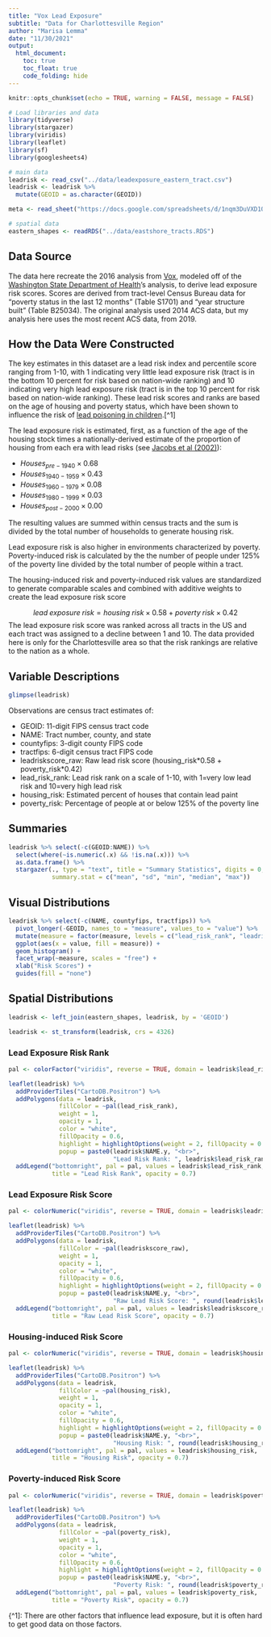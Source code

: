 ```yaml
---
title: "Vox Lead Exposure"
subtitle: "Data for Charlottesville Region"
author: "Marisa Lemma"
date: "11/30/2021"
output: 
  html_document: 
    toc: true
    toc_float: true
    code_folding: hide
---
```


```r
knitr::opts_chunk$set(echo = TRUE, warning = FALSE, message = FALSE)

# Load libraries and data
library(tidyverse)
library(stargazer)
library(viridis)
library(leaflet)
library(sf)
library(googlesheets4)

# main data
leadrisk <- read_csv("../data/leadexposure_eastern_tract.csv")
leadrisk <- leadrisk %>% 
  mutate(GEOID = as.character(GEOID))

meta <- read_sheet("https://docs.google.com/spreadsheets/d/1nqm3DuVXD1ObbVe_deacvT7uSLdBXfQJo3mkbqDwrVo/edit#gid=627666074", sheet="lead_exposure", gs4_deauth())

# spatial data
eastern_shapes <- readRDS("../data/eastshore_tracts.RDS")
```

## Data Source
The data here recreate the 2016 analysis from [Vox](https://github.com/voxmedia/data-projects/tree/master/vox-lead-exposure-risk),  modeled off of the [Washington State Department of Health](https://fortress.wa.gov/doh/wtn/WTNIBL/)'s analysis, to derive lead exposure risk scores. Scores are derived from tract-level Census Bureau data for "poverty status in the last 12 months" (Table S1701) and "year structure built" (Table B25034). The original analysis used 2014 ACS data, but my analysis here uses the most recent ACS data, from 2019.

## How the Data Were Constructed
The key estimates in this dataset are a lead risk index and percentile score ranging from 1-10, with 1 indicating very little lead exposure risk (tract is in the bottom 10 percent for risk based on nation-wide ranking) and 10 indicating very high lead exposure risk (tract is in the top 10 percent for risk based on nation-wide ranking). These lead risk scores and ranks are based on the age of housing and poverty status, which have been shown to influence the risk of [lead poisoning in children](https://s3.documentcloud.org/documents/2644455/Expert-Panel-Childhood-Lead-Screening-Guidelines.pdf).[^1]

The lead exposure risk is estimated, first, as a function of the age of the housing stock times a nationally-derived estimate of the  proportion of housing from each era with lead risks (see [Jacobs et al (2002)](https://ehp.niehs.nih.gov/doi/pdf/10.1289/ehp.021100599)):

* $Houses_{pre-1940} \times 0.68$
* $Houses_{1940-1959} \times 0.43$ 
* $Houses_{1960-1979} \times 0.08$
* $Houses_{1980-1999} \times 0.03$
* $Houses_{post-2000} \times 0.00$

The resulting values are summed within census tracts and the sum is divided by the total number of households to generate housing risk. 

Lead exposure risk is also higher in environments characterized by poverty. Poverty-induced risk is calculated  by the the number of people under 125% of the poverty line divided by the total number of people within a tract.

The housing-induced risk and poverty-induced risk values are standardized to generate comparable scales and combined with additive weights to create the lead exposure risk score

$$lead\; exposure\; risk = housing\; risk \times 0.58 + poverty\; risk \times 0.42 $$
The lead exposure risk score was ranked across all tracts in the US and each tract was assigned to a decline between 1 and 10. The data provided here is only for the Charlottesville area so that the risk rankings are relative to the nation as a whole.

## Variable Descriptions
```r
glimpse(leadrisk)
```

Observations are census tract estimates of:

* GEOID: 11-digit FIPS census tract code
* NAME: Tract number, county, and state
* countyfips: 3-digit county FIPS code
* tractfips: 6-digit census tract FIPS code 
* leadriskscore_raw: Raw lead risk score (housing_risk\*0.58 + poverty_risk\*0.42)
* lead_risk_rank: Lead risk rank on a scale of 1-10, with 1=very low lead risk and 10=very high lead risk
* housing_risk: Estimated percent of houses that contain lead paint
* poverty_risk: Percentage of people at or below 125% of the poverty line


## Summaries
```r
leadrisk %>% select(-c(GEOID:NAME)) %>% 
  select(where(~is.numeric(.x) && !is.na(.x))) %>% 
  as.data.frame() %>% 
  stargazer(., type = "text", title = "Summary Statistics", digits = 0,
            summary.stat = c("mean", "sd", "min", "median", "max"))
```

## Visual Distributions

```r
leadrisk %>% select(-c(NAME, countyfips, tractfips)) %>% 
  pivot_longer(-GEOID, names_to = "measure", values_to = "value") %>% 
  mutate(measure = factor(measure, levels = c("lead_risk_rank", "leadriskscore_raw", "housing_risk", "poverty_risk"))) %>% 
  ggplot(aes(x = value, fill = measure)) + 
  geom_histogram() + 
  facet_wrap(~measure, scales = "free") +
  xlab("Risk Scores") +
  guides(fill = "none")
```


## Spatial Distributions{.tabset}
```r
leadrisk <- left_join(eastern_shapes, leadrisk, by = 'GEOID')

leadrisk <- st_transform(leadrisk, crs = 4326)
```

### Lead Exposure Risk Rank
```r
pal <- colorFactor("viridis", reverse = TRUE, domain = leadrisk$lead_risk_rank)

leaflet(leadrisk) %>% 
  addProviderTiles("CartoDB.Positron") %>% 
  addPolygons(data = leadrisk,
              fillColor = ~pal(lead_risk_rank),
              weight = 1,
              opacity = 1,
              color = "white",
              fillOpacity = 0.6,
              highlight = highlightOptions(weight = 2, fillOpacity = 0.8, bringToFront = T),
              popup = paste0(leadrisk$NAME.y, "<br>",
                             "Lead Risk Rank: ", leadrisk$lead_risk_rank)) %>% 
  addLegend("bottomright", pal = pal, values = leadrisk$lead_risk_rank,
            title = "Lead Risk Rank", opacity = 0.7)
```

### Lead Exposure Risk Score

```r
pal <- colorNumeric("viridis", reverse = TRUE, domain = leadrisk$leadriskscore_raw)

leaflet(leadrisk) %>% 
  addProviderTiles("CartoDB.Positron") %>% 
  addPolygons(data = leadrisk,
              fillColor = ~pal(leadriskscore_raw),
              weight = 1,
              opacity = 1,
              color = "white",
              fillOpacity = 0.6,
              highlight = highlightOptions(weight = 2, fillOpacity = 0.8, bringToFront = T),
              popup = paste0(leadrisk$NAME.y, "<br>",
                             "Raw Lead Risk Score: ", round(leadrisk$leadriskscore_raw, 2))) %>% 
  addLegend("bottomright", pal = pal, values = leadrisk$leadriskscore_raw,
            title = "Raw Lead Risk Score", opacity = 0.7)
```

### Housing-induced Risk Score

```r
pal <- colorNumeric("viridis", reverse = TRUE, domain = leadrisk$housing_risk)

leaflet(leadrisk) %>% 
  addProviderTiles("CartoDB.Positron") %>% 
  addPolygons(data = leadrisk,
              fillColor = ~pal(housing_risk),
              weight = 1,
              opacity = 1,
              color = "white",
              fillOpacity = 0.6,
              highlight = highlightOptions(weight = 2, fillOpacity = 0.8, bringToFront = T),
              popup = paste0(leadrisk$NAME.y, "<br>",
                             "Housing Risk: ", round(leadrisk$housing_risk, 2))) %>% 
  addLegend("bottomright", pal = pal, values = leadrisk$housing_risk,
            title = "Housing Risk", opacity = 0.7)
```

### Poverty-induced Risk Score

```r
pal <- colorNumeric("viridis", reverse = TRUE, domain = leadrisk$poverty_risk)

leaflet(leadrisk) %>% 
  addProviderTiles("CartoDB.Positron") %>% 
  addPolygons(data = leadrisk,
              fillColor = ~pal(poverty_risk),
              weight = 1,
              opacity = 1,
              color = "white",
              fillOpacity = 0.6,
              highlight = highlightOptions(weight = 2, fillOpacity = 0.8, bringToFront = T),
              popup = paste0(leadrisk$NAME.y, "<br>",
                             "Poverty Risk: ", round(leadrisk$poverty_risk, 2))) %>% 
  addLegend("bottomright", pal = pal, values = leadrisk$poverty_risk,
            title = "Poverty Risk", opacity = 0.7)
```


{^1]: There are other factors that influence lead exposure, but it is often hard to get good data on those factors.